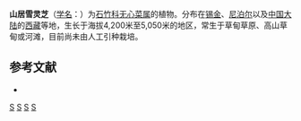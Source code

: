 {{Speciesbox
| taxon = Arenaria(植物) edgeworthiana
| binomial_authority = Majumdar
}}

'''山居雪灵芝'''（[[学名|学名]]：{{lang|la|''Arenaria edgeworthiana''}}）为[[石竹科|石竹科]][[无心菜属|无心菜属]]的植物。分布在[[锡金|锡金]]、[[尼泊尔|尼泊尔]]以及[[中国大陆|中国大陆]]的[[西藏|西藏]]等地，生长于海拔4,200米至5,050米的地区，常生于草甸草原、高山草甸或河滩，目前尚未由人工引种栽培。

== 参考文献 ==
<div class="references-small">
* {{cite web| url =http://www.bioinfo.cn/db05/KmzwSpecies.php?action=view&id=3643| title =山居雪灵芝| work =《中国高等植物数据库全库》| publisher =中国科学院微生物研究所| author =昆明植物研究所| accessdate =2009-02-24| deadurl =yes| archiveurl =https://web.archive.org/web/20160305030445/http://www.bioinfo.cn/db05/KmzwSpecies.php?action=view&id=3643| archivedate =2016-03-05}}
</div>
{{Taxonbar|from=Q11045151}}

[[Category:无心菜属|S]]
[[Category:锡金植物|S]]
[[Category:尼泊尔植物|S]]
[[Category:西藏植物|S]]